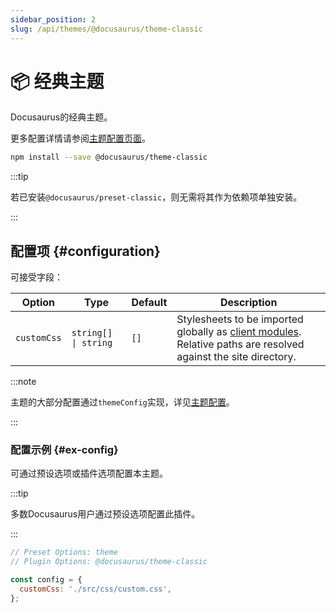 ```yaml
---
sidebar_position: 2
slug: /api/themes/@docusaurus/theme-classic
---
```


# 📦 经典主题


Docusaurus的经典主题。

更多配置详情请参阅[主题配置页面](theme-configuration.mdx)。

```bash npm2yarn
npm install --save @docusaurus/theme-classic
```

:::tip

若已安装`@docusaurus/preset-classic`，则无需将其作为依赖项单独安装。

:::

## 配置项 {#configuration}

可接受字段：

<APITable>

| Option | Type | Default | Description |
| --- | --- | --- | --- |
| `customCss` | <code>string[] \| string</code> | `[]` | Stylesheets to be imported globally as [client modules](../../advanced/client.mdx#client-modules). Relative paths are resolved against the site directory. |

</APITable>

:::note

主题的大部分配置通过`themeConfig`实现，详见[主题配置](./theme-configuration.mdx)。

:::

### 配置示例 {#ex-config}

可通过预设选项或插件选项配置本主题。

:::tip

多数Docusaurus用户通过预设选项配置此插件。

:::

```js config-tabs
// Preset Options: theme
// Plugin Options: @docusaurus/theme-classic

const config = {
  customCss: './src/css/custom.css',
};
```